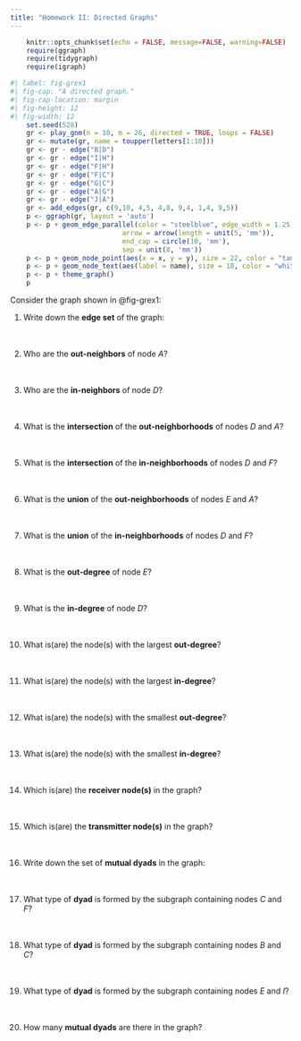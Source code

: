 ```yaml
---
title: "Homework II: Directed Graphs"
---
```


```r
    knitr::opts_chunk$set(echo = FALSE, message=FALSE, warning=FALSE)
    require(ggraph)
    require(tidygraph)
    require(igraph)
```

```r
#| label: fig-grex1
#| fig-cap: "A directed graph."
#| fig-cap-location: margin   
#| fig-height: 12
#| fig-width: 12
    set.seed(528)
    gr <- play_gnm(n = 10, m = 26, directed = TRUE, loops = FALSE)
    gr <- mutate(gr, name = toupper(letters[1:10]))
    gr <- gr - edge("B|D")
    gr <- gr - edge("I|H")
    gr <- gr - edge("F|H")
    gr <- gr - edge("F|C")
    gr <- gr - edge("G|C")
    gr <- gr - edge("A|G")
    gr <- gr - edge("J|A")
    gr <- add_edges(gr, c(9,10, 4,5, 4,8, 9,4, 1,4, 9,5))
    p <- ggraph(gr, layout = 'auto') 
    p <- p + geom_edge_parallel(color = "steelblue", edge_width = 1.25,
                            arrow = arrow(length = unit(5, 'mm')),
                            end_cap = circle(10, 'mm'), 
                            sep = unit(8, 'mm'))    
    p <- p + geom_node_point(aes(x = x, y = y), size = 22, color = "tan2") 
    p <- p + geom_node_text(aes(label = name), size = 10, color = "white")
    p <- p + theme_graph()
    p
```



Consider the graph shown in @fig-grex1:

1. Write down the **edge set** of the graph:
<br>
<br>
<br>

1. Who are the **out-neighbors** of node *A*?
<br>
<br>
<br>

1. Who are the **in-neighbors** of node *D*?
<br>
<br>
<br>

1. What is the **intersection** of the **out-neighborhoods** of nodes *D* and *A*?
<br>
<br>
<br>

1. What is the **intersection** of the **in-neighborhoods** of nodes *D* and *F*?
<br>
<br>
<br>

1. What is the **union** of the **out-neighborhoods** of nodes *E* and *A*?
<br>
<br>
<br>

1. What is the **union** of the **in-neighborhoods** of nodes *D* and *F*?
<br>
<br>
<br>

1. What is the **out-degree** of node *E*?
<br>
<br>
<br>

1. What is the **in-degree** of node *D*?
<br>
<br>
<br>

1. What is(are) the node(s) with the largest **out-degree**?
<br>
<br>
<br>

1. What is(are) the node(s) with the largest **in-degree**?
<br>
<br>
<br>

1. What is(are) the node(s) with the smallest **out-degree**?
<br>
<br>
<br>

1. What is(are) the node(s) with the smallest **in-degree**?
<br>
<br>
<br>


1. Which is(are) the **receiver node(s)** in the graph?
<br>
<br>
<br>

1. Which is(are) the **transmitter node(s)** in the graph?
<br>
<br>
<br>

1. Write down the set of **mutual dyads** in the graph:
<br>
<br>
<br>

1. What type of **dyad** is formed by the subgraph containing nodes *C* and *F*?
<br>
<br>
<br>

1. What type of **dyad** is formed by the subgraph containing nodes *B* and *C*?
<br>
<br>
<br>

1. What type of **dyad** is formed by the subgraph containing nodes *E* and *I*?
<br>
<br>
<br>

1. How many **mutual dyads** are there in the graph?
<br>
<br>
<br>


